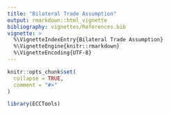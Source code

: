 ```yaml
---
title: "Bilateral Trade Assumption"
output: rmarkdown::html_vignette
bibliography: vignettes/References.bib
vignette: >
  %\VignetteIndexEntry{Bilateral Trade Assumption}
  %\VignetteEngine{knitr::rmarkdown}
  %\VignetteEncoding{UTF-8}
---
```


```r
knitr::opts_chunk$set(
  collapse = TRUE,
  comment = "#>"
)
```

```r
library(ECCTools)
```
